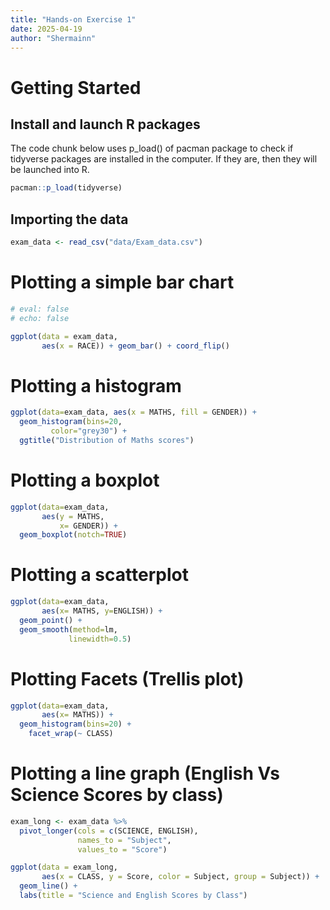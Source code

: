 ```yaml
---
title: "Hands-on Exercise 1"
date: 2025-04-19
author: "Shermainn"
---
```


# Getting Started

## Install and launch R packages

The code chunk below uses p_load() of pacman package to check if tidyverse packages are installed in the computer. If they are, then they will be launched into R.

```r
pacman::p_load(tidyverse)
```

## Importing the data

```r
exam_data <- read_csv("data/Exam_data.csv")
```

# Plotting a simple bar chart

```r
# eval: false
# echo: false

ggplot(data = exam_data,
       aes(x = RACE)) + geom_bar() + coord_flip()
```

# Plotting a histogram

```r
ggplot(data=exam_data, aes(x = MATHS, fill = GENDER)) +
  geom_histogram(bins=20, 
         color="grey30") +
  ggtitle("Distribution of Maths scores")

```

# Plotting a boxplot

```r
ggplot(data=exam_data, 
       aes(y = MATHS, 
           x= GENDER)) +
  geom_boxplot(notch=TRUE)
```

# Plotting a scatterplot

```r
ggplot(data=exam_data, 
       aes(x= MATHS, y=ENGLISH)) +
  geom_point() +
  geom_smooth(method=lm, 
             linewidth=0.5)
```

# Plotting Facets (Trellis plot)

```r
ggplot(data=exam_data, 
       aes(x= MATHS)) +
  geom_histogram(bins=20) +
    facet_wrap(~ CLASS)
```

# Plotting a line graph (English Vs Science Scores by class)

```r

exam_long <- exam_data %>%
  pivot_longer(cols = c(SCIENCE, ENGLISH),
               names_to = "Subject",
               values_to = "Score")

ggplot(data = exam_long, 
       aes(x = CLASS, y = Score, color = Subject, group = Subject)) +
  geom_line() +
  labs(title = "Science and English Scores by Class")

```
